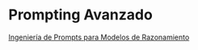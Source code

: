 # Prompting Avanzado

[Ingeniería de Prompts para Modelos de Razonamiento](https://www.getzep.com/ai-agents/prompt-engineering-for-reasoning-models)
